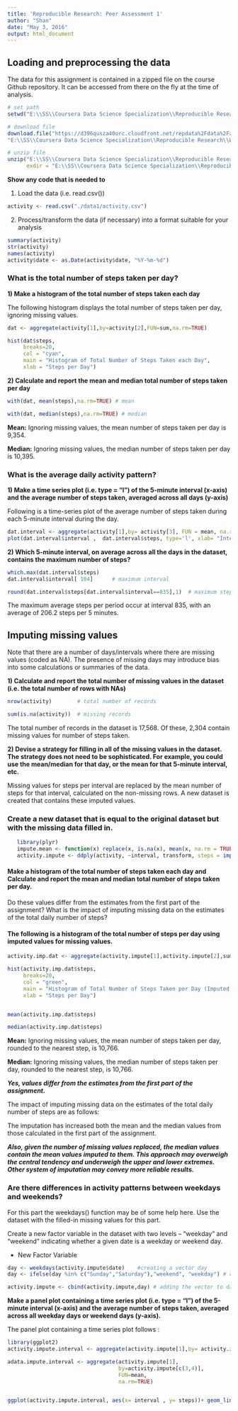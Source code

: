 ```yaml
---
title: 'Reproducible Research: Peer Assessment 1'
author: "Shan"
date: "May 3, 2016"
output: html_document
---
```


## Loading and preprocessing the data

The data for this assignment is contained in a zipped file on the course Github repository. It can be accessed from there on the fly at the time of analysis.

```r
# set path
setwd("E:\\SS\\Coursera Data Science Specialization\\Reproducible Research\\Week 2\\Project")

# download file
download.file("https://d396qusza40orc.cloudfront.net/repdata%2Fdata%2Factivity.zip", 
"E:\\SS\\Coursera Data Science Specialization\\Reproducible Research\\Week 2\\Project\\data")

# unzip file
unzip("E:\\SS\\Coursera Data Science Specialization\\Reproducible Research\\Week 2\\Project\\data",
      exdir = "E:\\SS\\Coursera Data Science Specialization\\Reproducible Research\\Week 2\\Project\\data1")
```


**Show any code that is needed to**

1.  Load the data (i.e. read.csv())
```r
activity <- read.csv("./data1/activity.csv")

```

2.  Process/transform the data (if necessary) into a format suitable for your analysis

```r
summary(activity)
str(activity)
names(activity)
activity$date <- as.Date(activity$date, "%Y-%m-%d")

```

### What is the total number of steps taken per day?

  **1) Make a histogram of the total number of steps taken each day **
  
 The following histogram displays the total number of steps taken per day, ignoring missing values.

```r
dat <- aggregate(activity[1],by=activity[2],FUN=sum,na.rm=TRUE)

hist(dat$steps,
     breaks=20,
     col = "cyan",
     main = "Histogram of Total Number of Steps Taken each Day",
     xlab = "Steps per Day")
```

  **2) Calculate and report the mean and median total number of steps taken per day**

```r
with(dat, mean(steps),na.rm=TRUE) # mean

with(dat, median(steps),na.rm=TRUE) # median
```


**Mean:** Ignoring missing values, the mean number of steps taken per day is 9,354.

**Median:** Ignoring missing values, the median number of steps taken per day is 10,395.



### What is the average daily activity pattern?

**1) Make a time series plot (i.e. type = "l") of the 5-minute interval (x-axis) and the  average number of steps taken, averaged across all days (y-axis)**

 Following is a time-series plot of the average number of steps taken during each 5-minute interval during the day.

```r
dat.interval <- aggregate(activity[1],by= activity[3], FUN = mean, na.rm=TRUE)
plot(dat.interval$interval ,  dat.interval$steps, type='l', xlab= "Interval", ylab="Number of steps", main="Average number of steps taken")
```

**2) Which 5-minute interval, on average across all the days in the dataset, contains the maximum number of steps?**

```r
which.max(dat.interval$steps)
dat.interval$interval[ 104]      # maximum interval

round(dat.interval$steps[dat.interval$interval==835],1)  # maximum steps per interval

```

The maximum average steps per period occur at interval 835, with an average of 206.2 steps per 5 minutes.

## Imputing missing values

Note that there are a number of days/intervals where there are missing values (coded as NA). 
The presence of missing days may introduce bias into some calculations or summaries of the data.

**1) Calculate and report the total number of missing values in the dataset (i.e. the total number of rows with NAs)**

```r
nrow(activity)        # total number of records

sum(is.na(activity))  # missing records
```

The total number of records in the dataset is 17,568. Of these, 2,304 contain missing values for number of steps taken.

**2) Devise a strategy for filling in all of the missing values in the dataset. The strategy does not need to be sophisticated. For example, you could use the mean/median for that day, or the mean for that 5-minute interval, etc. **

   Missing values for steps per interval are replaced by the mean number of steps for that interval, 
   calculated on the non-missing rows. A new dataset is created that contains these imputed values.


### Create a new dataset that is equal to the original dataset but with the missing data filled in.
```r
   library(plyr)
   impute.mean <- function(x) replace(x, is.na(x), mean(x, na.rm = TRUE))
   activity.impute <- ddply(activity, ~interval, transform, steps = impute.mean(steps))
```



#### Make a histogram of the total number of steps taken each day and Calculate and report the mean and median total number of steps taken per day. 

Do these values differ from the estimates from the first part of the assignment? What is the impact of imputing missing data on the estimates of the total daily number of steps?



#### The following is a histogram of the total number of steps per day using imputed values for missing values.


```r
activity.imp.dat <- aggregate(activity.impute[1],activity.impute[2],sum)

hist(activity.imp.dat$steps,
     breaks=20,
     col = "green",
     main = "Histogram of Total Number of Steps Taken per Day (Imputed Data)",
     xlab = "Steps per Day") 


mean(activity.imp.dat$steps)

median(activity.imp.dat$steps)
```

**Mean:** Ignoring missing values, the mean number of steps taken per day, rounded to the nearest step, is 10,766.

**Median:** Ignoring missing values, the median number of steps taken per day, rounded to the nearest step, is 10,766.

***Yes, values differ from the estimates from the first part of the assignment.***

The impact of imputing missing data on the estimates of the total daily number of steps are as follows:

The imputation has increased both the mean and the median values from those calculated in the first part of the assignment.

***Also, given the number of missing values replaced, the median values contain the mean values imputed to them. 
This approach may overweigh the central tendency and underweigh the upper and lower extremes.
Other system of imputation may convey more reliable results.***


### Are there differences in activity patterns between weekdays and weekends?



For this part the weekdays() function may be of some help here. Use the dataset with the filled-in missing values for this part.

Create a new factor variable in the dataset with two levels -- "weekday" and "weekend" indicating 
whether a given date is a weekday or weekend day.

- New Factor Variable

```r
day <- weekdays(activity.impute$date)    #creating a vector day
day <- ifelse(day %in% c("Sunday","Saturday"),"weekend", "weekday") # converting to weekday and weekend

activity.impute <- cbind(activity.impute,day) # adding the vector to dataframe
```



**Make a panel plot containing a time series plot (i.e. type = "l") of the 5-minute interval (x-axis) and the average number of steps taken, averaged across all weekday days or weekend days (y-axis).** 




The panel plot containing a time series plot follows :


```r
library(ggplot2)
activity.impute.interval <- aggregate(activity.impute[1],by= activity.impute[c(3,4)], FUN=mean,na.rm=TRUE)

adata.impute.interval <- aggregate(activity.impute[1],
                                   by=activity.impute[c(3,4)],
                                   FUN=mean,
                                   na.rm=TRUE)


ggplot(activity.impute.interval, aes(x= interval , y= steps))+ geom_line()+facet_wrap(~day,nrow=2)

```












































































